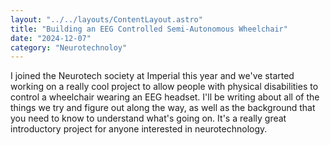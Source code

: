 ```yaml
---
layout: "../../layouts/ContentLayout.astro"
title: "Building an EEG Controlled Semi-Autonomous Wheelchair"
date: "2024-12-07"
category: "Neurotechnoloy"
---
```


I joined the Neurotech society at Imperial this year and we've started working on a really cool project
to allow people with physical disabilities to control a wheelchair wearing an EEG headset. I'll be writing
about all of the things we try and figure out along the way, as well as the background that you need to know
to understand what's going on. It's a really great introductory project for anyone interested in neurotechnology.
